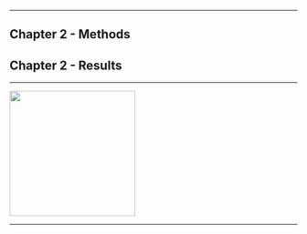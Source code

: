 
---

## Chapter 2 - Methods  
## Chapter 2 - Results 

---

![]("C:/Users/blake/Pictures/2015 - Maine/2015 - Maine - 308.jpg"){width="220px" fig-align="center"}

---



